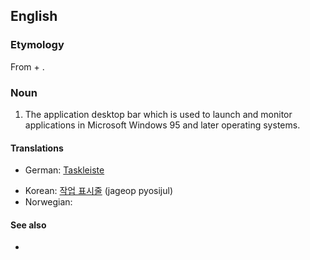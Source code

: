 ==English==

===Etymology===

From {{en-term|task}} + {{en-term|bar}}.

===Noun===
{{en-noun}}

# {{computing}} The application desktop bar which is used to launch and monitor applications in Microsoft Windows 95 and later operating systems.

====Translations====
{{trans-top|taskbar}}
*German: [[Taskleiste]] {{f}}
{{trans-mid}}
*Korean: [[작업 표시줄]] (jageop pyosijul)
*Norwegian: {{t-|no|oppgavelinje|c}}
{{trans-bottom}}

====See also====
*{{pedialite}}